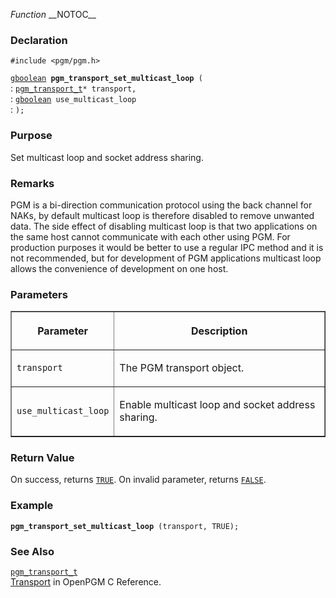 ''Function''
__NOTOC__
=== Declaration ===
<tt>#include <pgm/pgm.h></tt>

<tt>[http://library.gnome.org/devel/glib/stable/glib-Basic-Types.html#gboolean gboolean] '''pgm_transport_set_multicast_loop''' (</tt><br>
: <tt>[[2/OpenPGM C Reference/pgm_transport_t|pgm_transport_t]]*     transport,</tt><br>
: <tt>[http://library.gnome.org/devel/glib/stable/glib-Basic-Types.html#gboolean gboolean]                   use_multicast_loop</tt><br>
: <tt>);</tt>

=== Purpose ===
Set multicast loop and socket address sharing.

=== Remarks ===
PGM is a bi-direction communication protocol using the back channel for NAKs, by default multicast loop is therefore disabled to remove unwanted data.  The side effect of disabling multicast loop is that two applications on the same host cannot communicate with each other using PGM.  For production purposes it would be better to use a regular IPC method and it is not recommended, but for development of PGM applications multicast loop allows the convenience of development on one host.

=== Parameters ===
<table border="1" cellpadding="5" cellspacing="0">
<tr>
<th>Parameter</th>
<th>Description</th>
</tr>
<tr>
<td><tt>transport</tt></td>
<td>The PGM transport object.</td>
</tr><tr>
<td><tt>use_multicast_loop</tt></td>
<td>Enable multicast loop and socket address sharing.</td>
</tr>
</table>


=== Return Value ===
On success, returns <tt>[http://library.gnome.org/devel/glib/stable/glib-Standard-Macros.html#TRUE--CAPS TRUE]</tt>.  On invalid parameter, returns <tt>[http://library.gnome.org/devel/glib/stable/glib-Standard-Macros.html#FALSE--CAPS FALSE]</tt>.

=== Example ===

 '''pgm_transport_set_multicast_loop''' (transport, TRUE);

=== See Also ===
<tt>[[2/OpenPGM C Reference/pgm_transport_t|pgm_transport_t]]</tt><br>
[[2/OpenPGM C Reference/Transport|Transport]] in OpenPGM C Reference.
